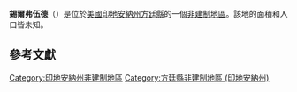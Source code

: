 {{noteTA
|G1=USState
|G2=地名
|G3=Unit
}}
{{Infobox settlement
|official_name            = 錫爾弗伍德
|native_name = Silverwood
|settlement_type          = [[非建制地區|非建制地區]]
|image_skyline            = 
|imagesize                = 
|pushpin_map              = USA Indiana
|pushpin_label            = 錫爾弗伍德
|pushpin_label_position   = top
|pushpin_map_caption      = 錫爾弗伍德在印地安納州的位置
|subdivision_type         = [[世界政區索引|國家]]
|subdivision_type1        = [[美国州份|州份]]
|subdivision_type2        = [[印地安納州行政区划|縣]]
|subdivision_name         = [[美国|美国]]
|subdivision_name1        = [[印地安納州|印地安納州]]
|subdivision_name2        = [[方廷縣_(印地安納州)|方廷縣]]
|elevation_ft             = 522
|elevation_m              = 159
|area_total_km2           = 
|area_total_sq_mi         = 
|area_land_km2            = 
|area_land_sq_mi          = 
|area_water_km2           = 
|area_water_sq_mi         = 
|population_as_of         = 2010
|population_footnotes     = 
|population_total         = 
|population_metro         = 
|population_density_km2   = auto
|population_density_sq_mi = auto
|timezone                 = [[北美东部时区|北美东部时区]]
|utc_offset               = -5
|coordinates              = {{coord|39|57|20|N|87|24|12|W|display=inline,title}}
| coor_pinpoint           = 
| coordinates_footnotes   = 
|timezone_DST             = EDT
|utc_offset_DST           = -4
|postal_code_type         = [[美國郵區編號|郵區編號]]
|postal_code              = 47952
|area_code                = {{link-en|电话区号765|Area code 765|765}}
|blank_name = [[地名信息系统|GNIS ID]]
|blank_info = 443517<ref name="GNIS">{{cite gnis|443517|Silverwood}}</ref>
}}
'''錫爾弗伍德'''（{{lang-en|Silverwood}}）是位於[[美國|美國]][[印地安納州|印地安納州]][[方廷縣_(印地安納州)|方廷縣]]的一個[[非建制地區|非建制地區]]。該地的面積和人口皆未知。

== 參考文獻 ==
{{reflist}}

{{方廷縣 (印地安納州)}}

{{DEFAULTSORT:Silverwood}}
[[Category:印地安納州非建制地區|Category:印地安納州非建制地區]]
[[Category:方廷縣非建制地區_(印地安納州)|Category:方廷縣非建制地區 (印地安納州)]]

{{Indiana-geo-stub}}